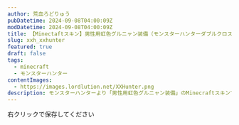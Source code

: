 ```yaml
---
author: 荒血ろどりゅう
pubDatetime: 2024-09-08T04:00:09Z
modDatetime: 2024-09-08T04:00:09Z
title: 【Minectaftスキン】男性用虹色グルニャン装備（モンスターハンターダブルクロス）
slug: xxh_xxhunter
featured: true
draft: false
tags:
  - minecraft
  - モンスターハンター
contentImages:
  - https://images.lordlution.net/XXHunter.png
description: モンスターハンターより「男性用虹色グルニャン装備」のMinecraftスキンです
---
```


<ContentImage
  imagePath={frontmatter.contentImages[0]}
  alt="モンスターハンターの男性用虹色グルニャン装備のMinecraftスキン画像"
  mode="mcskin"
  mask={false}
/>

右クリックで保存してください
